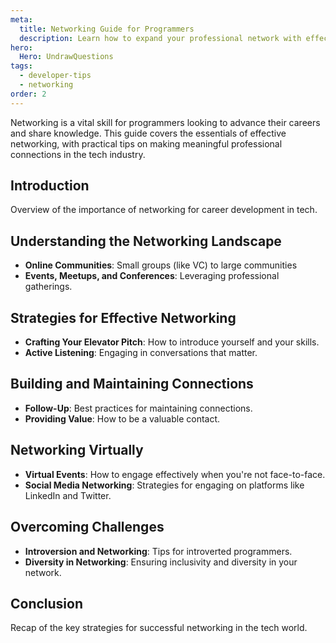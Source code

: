 ```yaml
---
meta:
  title: Networking Guide for Programmers
  description: Learn how to expand your professional network with effective strategies tailored for the tech industry.
hero:
  Hero: UndrawQuestions
tags:
  - developer-tips
  - networking
order: 2
---
```



<TextContainer background ="light" showBackToTopLink={false}>

<LeadText>
	Networking is a vital skill for programmers looking to advance their careers
	and share knowledge. This guide covers the essentials of effective networking,
	with practical tips on making meaningful professional connections in the tech
	industry.
</LeadText>

</TextContainer>

<TextContainer showBackToTopLink={false}>

## Introduction

Overview of the importance of networking for career development in tech.

## Understanding the Networking Landscape

- **Online Communities**: Small groups (like VC) to large communities
- **Events, Meetups, and Conferences**: Leveraging professional gatherings.

## Strategies for Effective Networking

- **Crafting Your Elevator Pitch**: How to introduce yourself and your skills.
- **Active Listening**: Engaging in conversations that matter.

## Building and Maintaining Connections

- **Follow-Up**: Best practices for maintaining connections.
- **Providing Value**: How to be a valuable contact.

## Networking Virtually

- **Virtual Events**: How to engage effectively when you're not face-to-face.
- **Social Media Networking**: Strategies for engaging on platforms like LinkedIn and Twitter.

## Overcoming Challenges

- **Introversion and Networking**: Tips for introverted programmers.
- **Diversity in Networking**: Ensuring inclusivity and diversity in your network.

## Conclusion

Recap of the key strategies for successful networking in the tech world.

</TextContainer>
